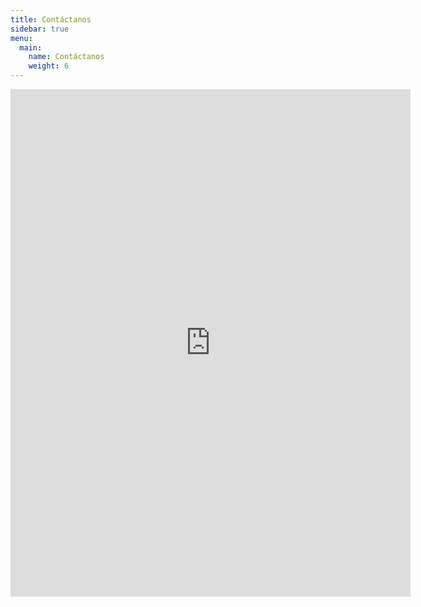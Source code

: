 ```yaml
---
title: Contáctanos
sidebar: true
menu: 
  main: 
    name: Contáctanos
    weight: 6
---
```


<iframe src="https://docs.google.com/forms/d/e/1FAIpQLSdBH2zguw0uqmCb3FA06HJnlxzsZ7PuEY0PEcGv3s0RT6oKSQ/viewform?embedded=true" width="640" height="812" frameborder="0" marginheight="0" marginwidth="0">Loading???</iframe>